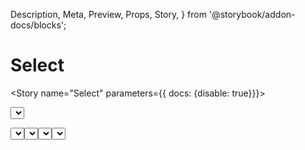   Description,
  Meta,
  Preview,
  Props,
  Story,
} from '@storybook/addon-docs/blocks';


<Meta component={Select} title="Components/Molecules/Form Controls/Select" />

# Select

<Description of={Select} />
<Props of={Select} />

<Story name="Select" parameters={{ docs: {disable: true}}}>
  <form>
  <Select
    className={text('className', '')}
    handleChange={action('clicked handleChange in the select ')}
    rightArrowClick={action('clicked rightArrowClick in the gradient')}
    label={text('label', 'Default Fieldset Label')}
    selectedValue={number('selectedValue', 2)}
    showArrow
    name={text('name', 'Default Name for Select')}
    form={text('form', '')}
    options={array('options', [
      {
        name: 'Option 1',
        value: 1,
      },
      {
        name: 'Option 2',
        value: 2,
      },
    ],)} />
    </form>
</Story>

# Enabled Select Using a Label
<Preview>
  <Story name="Enabled Select Using Label">
    <form>
      <Select 
        label = "This guidance text goes in the label"
        name="Enabled Select Using Label"
        options={[
          {
           name: 'option 1',
           value: 1,
         },
         {
           name: 'option 2',
           value: 2,
          },
       ]}
        handleChange={action('changed')}
        rightArrowClick={action('rightArrowClick')}
        form="formName1"
        showArrow
      />
    </form> 
  </Story>
</Preview>

# Enabled Select Using a Default Value
<Preview>
  <Story name="Enabled Select Using a Default Value">
    <form>
      <Select 
        selectedValue={2}
       
        rightArrowClick={action('rightArrowClick')}
        name="Enabled Select Using a Default Value"
        label="Label is always required for accessbility but this one will not be show to the user"
        options={[
          {
           name: 'option 1',
           value: 1,
         },
         {
           name: 'option 2',
           value: 2,
          },
       ]}
        handleChange={action('changed')}
        form="formName2"
        showArrow
      />
    </form> 
  </Story>
</Preview>

# Disabled Select Using Label  
<Preview>
  <Story name="Disabled Select ">
    <form>
      <Select 
        label = "Select from the below choices"
        handleChange={action('changed')}
        rightArrowClick={action('rightArrowClick')}
        form="formName3"
        name="Disabled Select "
        showArrow
        options={[
          {
           name: 'option 1',
           value: 1,
         },
         {
           name: 'option 2',
           value: 2,
          },
       ]}
      />
    </form> 
  </Story>
</Preview>

# Select without right arrow 
<Preview>
  <Story name="Select without the right arrow">
    <form>
      <Select 
        label = "Select from the below choices"
        handleChange={action('changed')}
        form="formName4"
        name="Select Simple "
        options={[
          {
           name: 'option 1',
           value: 1,
         },
         {
           name: 'option 2',
           value: 2,
          },
       ]}
      />
    </form> 
  </Story>
</Preview>







